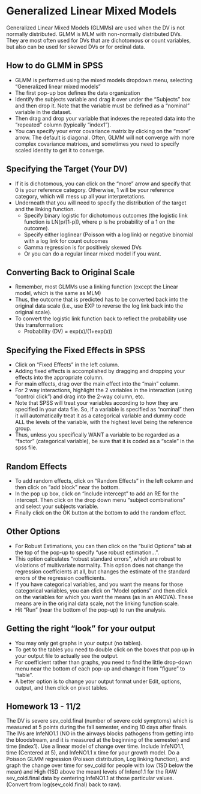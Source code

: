 # Generalized Linear Mixed Models 

Generalized Linear Mixed Models (GLMMs) are used when the DV is not normally distributed. GLMM is MLM with non-normally distributed DVs. They are most often used for DVs that are dichotomous or count variables, but also can be used for skewed DVs or for ordinal data.

## How to do GLMM in SPSS

- GLMM is performed using the mixed models dropdown menu, selecting "Generalized linear mixed models"
- The first pop-up box defines the data organization
- Identify the subjects variable and drag it over under the "Subjects" box and then drop it. Note that the variable must be defined as a "nominal" variable in the dataset.
- Then drag and drop your variable that indexes the repeated data into the "repeated" column (typically "index1").
- You can specify your error covariance matrix by clicking on the "more" arrow. The default is diagonal. Often, GLMM will not converge with more complex covariance matrices, and sometimes you need to specify scaled identity to get it to converge.

## Specifying the Target (Your DV)

- If it is dichotomous, you can click on the "more" arrow and specify that 0 is your reference category. Otherwise, 1 will be your reference category, which will mess up all your interpretations.
- Underneath that you will need to specify the distribution of the target and the linking function.
  * Specify binary logistic for dichotomous outcomes (the logistic link function is LN(p/[1-p]), where p is he probability of a 1 on the outcome).
  * Specify either loglinear (Poisson with a log link) or negative binomial with a log link for count outcomes
  * Gamma regression is for positively skewed DVs
  * Or you can do a regular linear mixed model if you want.

## Converting Back to Original Scale

- Remember, most GLMMs use a linking function (except the Linear model, which is the same as MLM)
- Thus, the outcome that is predicted has to be converted back into the original data scale (i.e., use EXP to reverse the log link back into the original scale). 
- To convert the logistic link function back to reflect the probability use this transformation:
  * Probability (DV) = exp(x)/(1+exp(x))

## Specifying the Fixed Effects in SPSS 

- Click on "Fixed Effects" in the left column. 
- Adding fixed effects is accomplished by dragging and dropping your effects into the appropriate column. 
- For main effects, drag over the main effect into the "main" column. 
- For 2 way interactions, highlight the 2 variables in the interaction (using "control click") and drag into the 2-way column, etc.
- Note that SPSS will treat your variables according to how they are specified in your data file. So, if a variable is specified as "nominal" then it will automatically treat it as a categorical variable and dummy code ALL the levels of the variable, with the highest level being the reference group. 
- Thus, unless you specifically WANT a variable to be regarded as a "factor" (categorical variable), be sure that it is coded as a "scale" in the spss file.

## Random Effects 

- To add random effects, click on "Random Effects" in the left column and then click on "add block" near the bottom. 
- In the pop up box, click on "include intercept" to add an RE for the intercept. Then click on the drop down menu "subject combinations" and select your subjects variable. 
- Finally click on the OK button at the bottom to add the random effect.

## Other Options

- For Robust Estimations, you can then click on the "build Options" tab at the top of the pop-up to specify "use robust estimation…". 
- This option calculates "robust standard errors", which are robust to violations of multivariate normality. This option does not change the regression coefficients at all, but changes the estimate of the standard errors of the regression coefficients.
- If you have categorical variables, and you want the means for those categorical variables, you can click on "Model options" and then click on the variables for which you want the means (as in an ANOVA). These means are in the original data scale, not the linking function scale.
- Hit "Run" (near the bottom of the pop-up) to run the analysis.

## Getting the right "look" for your output

- You may only get graphs in your output (no tables). 
- To get to the tables you need to double click on the boxes that pop up in your output file to actually see the output. 
- For coefficient rather than graphs, you need to find the little drop-down menu near the bottom of each pop-up and change it from "figure" to "table".
- A better option is to change your output format under Edit, options, output, and then click on pivot tables.

## Homework 13 - 11/2

The DV is severe sev_cold.final (number of severe cold symptoms) which is measured at 5 points during the fall semester, ending 10 days after finals. The IVs are lnfeNO1.1 (NO in the airways blocks pathogens from getting into the bloodstream, and it is measured at the beginning of the semester) and time (index1). Use a linear model of change over time. Include lnfeNO1.1, time (Centered at 5), and lnfeNO1.1 x time for your growth model. Do a Poisson GLMM regression (Poisson distribution, Log linking function), and graph the change over time for sev_cold for people with low (1SD below the mean) and High (1SD above the mean) levels of lnfeno1.1 for the RAW sev_cold.final data by centering lnfeNO1.1 at those particular values. (Convert from log(sev_cold.final) back to raw). 
 
 